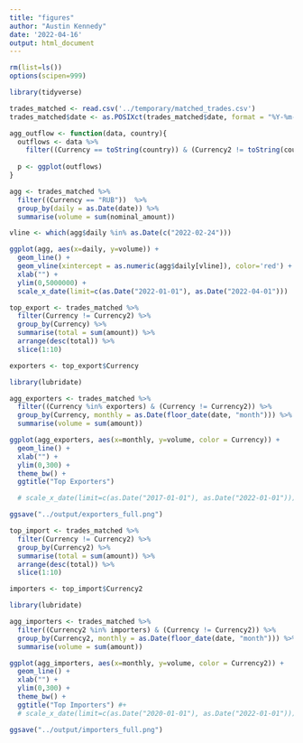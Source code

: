 ```yaml
---
title: "figures"
author: "Austin Kennedy"
date: '2022-04-16'
output: html_document
---
```



```r
rm(list=ls())
options(scipen=999)
```


```r
library(tidyverse)
```

```r
trades_matched <- read.csv('../temporary/matched_trades.csv')
trades_matched$date <- as.POSIXct(trades_matched$date, format = "%Y-%m-%d %H:%M:%S", tz = "UTC")
```


```r

agg_outflow <- function(data, country){
  outflows <- data %>%
    filter((Currency == toString(country)) & (Currency2 != toString(country)))
  
  p <- ggplot(outflows)
}

```


```r
agg <- trades_matched %>%
  filter((Currency == "RUB"))  %>%
  group_by(daily = as.Date(date)) %>%
  summarise(volume = sum(nominal_amount))

vline <- which(agg$daily %in% as.Date(c("2022-02-24")))

ggplot(agg, aes(x=daily, y=volume)) +
  geom_line() +
  geom_vline(xintercept = as.numeric(agg$daily[vline]), color='red') +
  xlab("") +
  ylim(0,5000000) +
  scale_x_date(limit=c(as.Date("2022-01-01"), as.Date("2022-04-01")))
```

```r
top_export <- trades_matched %>%
  filter(Currency != Currency2) %>%
  group_by(Currency) %>%
  summarise(total = sum(amount)) %>%
  arrange(desc(total)) %>%
  slice(1:10)

exporters <- top_export$Currency

library(lubridate)

agg_exporters <- trades_matched %>%
  filter((Currency %in% exporters) & (Currency != Currency2)) %>%
  group_by(Currency, monthly = as.Date(floor_date(date, "month"))) %>%
  summarise(volume = sum(amount))

ggplot(agg_exporters, aes(x=monthly, y=volume, color = Currency)) +
  geom_line() +
  xlab("") +
  ylim(0,300) +
  theme_bw() +
  ggtitle("Top Exporters")

  # scale_x_date(limit=c(as.Date("2017-01-01"), as.Date("2022-01-01")))

ggsave("../output/exporters_full.png")

```

```r
top_import <- trades_matched %>%
  filter(Currency != Currency2) %>%
  group_by(Currency2) %>%
  summarise(total = sum(amount)) %>%
  arrange(desc(total)) %>%
  slice(1:10)

importers <- top_import$Currency2

library(lubridate)

agg_importers <- trades_matched %>%
  filter((Currency2 %in% importers) & (Currency != Currency2)) %>%
  group_by(Currency2, monthly = as.Date(floor_date(date, "month"))) %>%
  summarise(volume = sum(amount))

ggplot(agg_importers, aes(x=monthly, y=volume, color = Currency2)) +
  geom_line() +
  xlab("") +
  ylim(0,300) +
  theme_bw() +
  ggtitle("Top Importers") #+
  # scale_x_date(limit=c(as.Date("2020-01-01"), as.Date("2022-01-01")))

ggsave("../output/importers_full.png")
```





